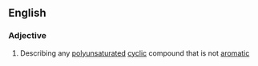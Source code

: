 ==English==

===Adjective===
{{en-adj|-}}

# {{label|en|organic chemistry}} Describing any [[polyunsaturated]] [[cyclic]] compound that is not [[aromatic]]